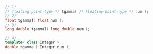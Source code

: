 ```cpp
// 1)
/* floating-point-type */ tgamma( /* floating-point-type */ num );
// 2)
float tgammaf( float num );
// 3)
long double tgammal( long double num );
```
```cpp title="Additional Overloads"
// 4)
template< class Integer >
double tgamma ( Integer num );
```
